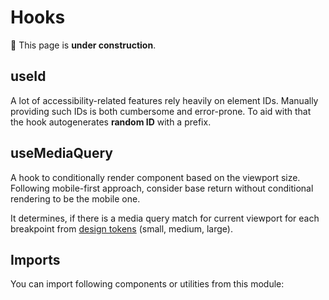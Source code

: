 



# Hooks

🚧 This page is **under construction**.

## useId

A lot of accessibility-related features rely heavily on element IDs. Manually providing such IDs is both cumbersome and error-prone. To aid with that the hook autogenerates **random ID** with a prefix.

<Example title="Basic Usage" path="hooks/use-id-basic-usage">
  <UseIdBasicUsage />
</Example>

## useMediaQuery

A hook to conditionally render component based on the viewport size. Following mobile-first approach, consider base return without conditional rendering to be the mobile one.

It determines, if there is a media query match for current viewport for each breakpoint from [design tokens](/foundation/design-tokens) (small, medium, large).

<Example title="Basic Usage" path="hooks/use-media-query-basic-usage">
  <UseMediaQueryBasicUsage />
</Example>

## Imports

You can import following components or utilities from this module:

<Imports module={HooksExports} path="@datacamp/waffles/hooks" />
